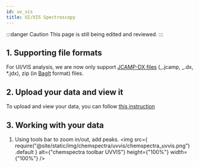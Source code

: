 ```yaml
---
id: uv_vis
title: UI/VIS Spectroscopy
---
```


:::danger Caution
This page is still being edited and reviewed.
:::

## 1. Supporting file formats

For UI/VIS analysis, we are now only support [JCAMP-DX files](https://iupac.org/what-we-do/digital-standards/jcamp-dx/) (_.jcamp, _.dx, \*.jdx), zip (in [BagIt](https://en.wikipedia.org/wiki/BagIt) format) files.

## 2. Upload your data and view it

To upload and view your data, you can follow [this instruction](../chemspectra#2-analysing-data-in-chemotion-eln)

## 3. Working with your data

1. Using tools bar to zoom in/out, add peaks.
   <img
     src={
       require("@site/static/img/chemspectra/uvvis/chemspectra_uvvis.png")
         .default
     }
     alt={"chemspectra toolbar UVVIS"}
     height={"100%"}
     width={"100%"}
   />
